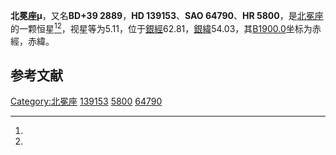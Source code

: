 {{Starbox begin
| name = 北冕座μ
}}
{{Starbox observe
| epoch = [[J2000.0|J2000.0]]
| constell = [[北冕座|北冕座]]<ref name=SIMBAD>{{cite web
 | url=http://simbad.u-strasbg.fr/simbad/sim-id?Ident=HR+5800
 | title =Pulsating variable Star
 | publisher=Centre de Données astronomiques de Strasbourg
 | work=SIMBAD
 | accessdate=2012-07-13}}</ref><ref name=DATA>{{cite web
 | url=http://vizier.u-strasbg.fr/viz-bin/VizieR-5?-out.add=.&-source=5050&-corr=PK=HR&-out.max=9999&HR=5800
 | title=VizieR Detailed Page
 | accessdate=2012-07-13
 | archive-date=2016-03-05
 | archive-url=https://web.archive.org/web/20160305213629/http://vizier.u-strasbg.fr/viz-bin/VizieR-5?-out.add=.&-source=5050&-corr=PK=HR&-out.max=9999&HR=5800
 | dead-url=no
 }}</ref>
| 星官 = 
| ra = {{RA|15|35|15}}<ref name=SIMBAD /><ref name=DATA />
| dec = {{DEC|+39|0|36}}<ref name=SIMBAD /><ref name=DATA />
| appmag_v = 5.11<ref name=SIMBAD /><ref name=DATA />
}}
{{Starbox character
| class = M1.5III-IIIb<ref name=SIMBAD /><ref name=DATA />
| b-v = 1.64<ref name=SIMBAD /><ref name=DATA />
| u-b = 2.01<ref name=SIMBAD /><ref name=DATA />
| r-i = <ref name=SIMBAD /><ref name=DATA />
| variable = 
}}
{{Starbox astrometry
| radial_v = 2.01
| prop_mo_ra = -19
| parallax = 0.003
| p_error = 
}}
{{Starbox catalog
| names =BD+39 2889，[[SAO星表|SAO]] 64790，[[HD星表|HD]] 139153，[[HR星表|HR]] 5800}}
{{Starbox reference |Simbad=HR+5800}}
{{Starbox end}}

'''北冕座μ'''，又名'''BD+39 2889'''，'''HD 139153'''、'''SAO 64790'''、'''HR 5800'''，是[[北冕座|北冕座]]的一颗恒星<ref name=SIMBAD /><ref name=DATA />，视星等为5.11，位于[[銀道座標系|銀經]]62.81，[[銀道座標系|銀緯]]54.03，其[[B1900.0|B1900.0]]坐标为赤經{{RA|15|31|34.7}}，赤緯{{DEC|+39|54.03|32}}。

== 参考文献 ==
{{reflist}}

{{star-stub}}

{{北冕座恒星}}
[[Category:北冕座|Category:北冕座]]
[[Category:HD和HDE天體|139153]]
[[Category:HR天體|5800]]
[[Category:SAO天體|64790]]